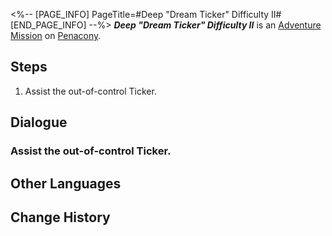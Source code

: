 <%-- [PAGE_INFO]
PageTitle=#Deep "Dream Ticker" Difficulty II#
[END_PAGE_INFO] --%>
{{Stub|Dialogue.}}
{{Mission Infobox
|id            = 8020209
|title         = 
|image         = <!--Mission Deep "Dream Ticker" Difficulty II.png-->
|type          = Adventure
|event_name    = 
|chapter       = 
|requirements  = {{subst:void|<!--Unknown: {"Type":"Manual"}-->}}
|summary       = <!--official mission summary from Fate's Atlas-->
|characters    = Trailblazer
|startLocation = [[Penacony]] - [[Deep "Dream Ticker" Difficulty II]]
|world         = Penacony
|area          = Deep "Dream Ticker" Difficulty II
|prev          = 
|next          = 
|rewards       = 
}}
'''''Deep "Dream Ticker" Difficulty II''''' is an [[Adventure Mission]] on [[Penacony]].

==Steps==
# Assist the out-of-control Ticker.

<!--
==Gameplay Notes==

--><!--
==Trial Character==

-->
==Dialogue==
{{Stub Dialogue}}

===Assist the out-of-control Ticker.===
{{Mission Description|type=adventure|location=Deep "Dream Ticker" Difficulty II|Many prison areas have been taken over by these strange Tickers. You have to find a way to fix them, so they don't interfere with the rebuilding of Dreamville.}}
{{Dialogue Start}}
:{{tx}}
{{Dialogue End}}

==Other Languages==
{{Other Languages
|en   = Deep "Dream Ticker" Difficulty II
|zhs  = 深层「梦境迷钟」难度II
|zht  = 深層「夢境迷鐘」難度II
|ja   = 深層夢境「夢境の迷い時計」難易度II
|ko   = 깊은 층 「꿈세계 시계」 난이도 II
|es   = Minutero onírico profundo, dificultad&nbsp;II
|fr   = Profondeurs&nbsp;: «&nbsp;Horloge des rêves&nbsp;» difficulté&nbsp;II
|ru   = Нижний мир: Ходики Мира грёз II
|th   = "นาฬิกาในห้วงฝัน" ชั้นลึก ระดับความยาก II
|vi   = "Đồng Hồ Mộng Mị" Tầng Sâu - Độ Khó II
|de   = Tief „Traumuhr“ Schwierigkeitsgrad II
|id   = "Jam Dunia Mimpi" yang Dalam: Tingkat Kesulitan II
|pt   = "Relógio Onírico" Profundo Dificuldade II
}}

==Change History==
{{Change History|2.0}}
